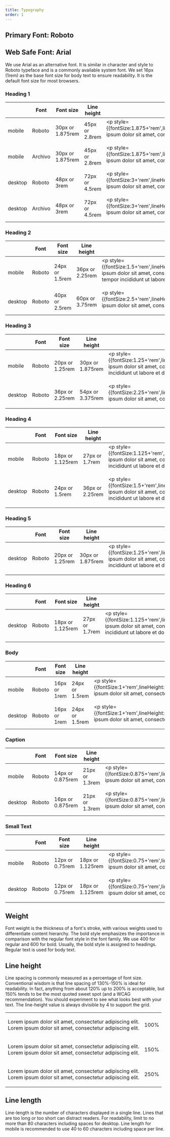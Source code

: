 ```yaml
---
title: Typography
order: 1
---
```


## Primary Font: Roboto

## Web Safe Font: Arial

We use Arial as an alternative font. It is similar in character and style to Roboto typeface and is a commonly available system font.
We set 16px (1rem) as the base font size for body text to ensure readability. It is the default font size for most browsers.



### Heading 1
|         | Font |Font size                                    | Line height                                   | Example |
| ------- | ---  |-------------------------------------------- | --------------------------------------------- |---
| mobile  | Roboto     |    30px or 1.875rem |  45px or 2.8rem    | <p style={{fontSize:1.875+'rem',lineHeight:2.8+'rem',fontFamily:'Roboto'}}>Lorem ipsum dolor sit amet, consectetur adipiscing elit.</p>
| mobile  | Archivo     |    30px or 1.875rem |  45px or 2.8rem    | <p style={{fontSize:1.875+'rem',lineHeight:2.8+'rem',fontFamily:'Archivo'}}>Lorem ipsum dolor sit amet, consectetur adipiscing elit.</p>
| desktop |Roboto|48px or 3rem        | 72px or 4.5rem |  <p style={{fontSize:3+'rem',lineHeight:4.5+'rem',fontFamily:'Roboto'}}>Lorem ipsum dolor sit amet, consectetur adipiscing elit.</p>
| desktop |Archivo|48px or 3rem        | 72px or 4.5rem |  <p style={{fontSize:3+'rem',lineHeight:4.5+'rem',fontFamily:'Archivo'}}>Lorem ipsum dolor sit amet, consectetur adipiscing elit.</p>


### Heading 2
|         | Font |Font size                                    | Line height                                   | Example |
| ------- | ---  |-------------------------------------------- | --------------------------------------------- |---
| mobile  | Roboto     |    24px or 1.5rem |  36px or 2.25rem     | <p style={{fontSize:1.5+'rem',lineHeight:2.25+'rem',fontFamily:'Roboto'}}>Lorem ipsum dolor sit amet, consectetur adipiscing elit, sed do eiusmod tempor incididunt ut labore et dolore magna aliqua.</p>
| desktop |Roboto|40px or 2.5rem       | 60px or 3.75rem|  <p style={{fontSize:2.5+'rem',lineHeight:3.75+'rem',fontFamily:'Roboto'}}>Lorem ipsum dolor sit amet, consectetur adipiscing elit.</p>

### Heading 3
|         | Font |Font size                                    | Line height                                   | Example |
| ------- | ---  |-------------------------------------------- | --------------------------------------------- |---
| mobile  | Roboto     |    20px or 1.25rem | 30px or 1.875rem     | <p style={{fontSize:1.25+'rem',lineHeight:1.875+'rem',fontFamily:'Roboto'}}>Lorem ipsum dolor sit amet, consectetur adipiscing elit, sed do eiusmod tempor incididunt ut labore et dolore magna aliqua.</p>
| desktop |Roboto|36px or 2.25rem        | 54px or 3.375rem |  <p style={{fontSize:2.25+'rem',lineHeight:3.375+'rem',fontFamily:'Roboto'}}>Lorem ipsum dolor sit amet, consectetur adipiscing elit.</p>

### Heading 4
|         | Font |Font size                                    | Line height                                   | Example |
| ------- | ---  |-------------------------------------------- | --------------------------------------------- |---
| mobile  | Roboto     |    18px or 1.125rem | 27px or 1.7rem    | <p style={{fontSize:1.125+'rem',lineHeight:1.7+'rem',fontFamily:'Roboto'}}>Lorem ipsum dolor sit amet, consectetur adipiscing elit, sed do eiusmod tempor incididunt ut labore et dolore magna aliqua.</p>
| desktop |Roboto|24px or 1.5rem        |36px or 2.25rem |  <p style={{fontSize:1.5+'rem',lineHeight:2.25+'rem',fontFamily:'Roboto'}}>Lorem ipsum dolor sit amet, consectetur adipiscing elit, sed do eiusmod tempor incididunt ut labore et dolore magna aliqua.</p>

### Heading 5
|         | Font |Font size                                    | Line height                                   | Example |
| ------- | ---  |-------------------------------------------- | --------------------------------------------- |---
| desktop |Roboto|20px or 1.25rem        | 30px or 1.875rem |  <p style={{fontSize:1.25+'rem',lineHeight:1.875+'rem',fontFamily:'Roboto'}}>Lorem ipsum dolor sit amet, consectetur adipiscing elit, sed do eiusmod tempor incididunt ut labore et dolore magna aliqua.</p>

### Heading 6
|         | Font |Font size                                    | Line height                                   | Example |
| ------- | ---  |-------------------------------------------- | --------------------------------------------- |---
| desktop |Roboto|18px or 1.125rem        | 27px or 1.7rem |  <p style={{fontSize:1.125+'rem',lineHeight:1.7+'rem',fontFamily:'Roboto'}}>Lorem ipsum dolor sit amet, consectetur adipiscing elit, sed do eiusmod tempor incididunt ut labore et dolore magna aliqua.</p>

### Body
|         | Font |Font size                                    | Line height                                   | Example |
| ------- | ---  |-------------------------------------------- | --------------------------------------------- |---
| mobile  | Roboto     |    16px or 1rem| 24px or 1.5rem     | <p style={{fontSize:1+'rem',lineHeight:1.5+'rem',fontFamily:'Roboto'}}>Lorem ipsum dolor sit amet, consectetur adipiscing elit.</p>
| desktop |Roboto|16px or 1rem|  24px or 1.5rem |  <p style={{fontSize:1+'rem',lineHeight:1.5+'rem',fontFamily:'Roboto'}}>Lorem ipsum dolor sit amet, consectetur adipiscing elit.</p>

### Caption
|         | Font |Font size                                    | Line height                                   | Example |
| ------- | ---  |-------------------------------------------- | --------------------------------------------- |---
| mobile  | Roboto     |   14px or 0.875rem| 21px or 1.3rem    | <p style={{fontSize:0.875+'rem',lineHeight:1.3+'rem',fontFamily:'Roboto'}}>Lorem ipsum dolor sit amet, consectetur adipiscing elit.</p>
| desktop |Roboto|16px or 0.875rem       | 21px or 1.3rem  |  <p style={{fontSize:0.875+'rem',lineHeight:1.3+'rem',fontFamily:'Roboto'}}>Lorem ipsum dolor sit amet, consectetur adipiscing elit.</p>

### Small Text
|         | Font |Font size                                    | Line height                                   | Example |
| ------- | ---  |-------------------------------------------- | --------------------------------------------- |---
| mobile  | Roboto     |    12px or 0.75rem | 18px or 1.125rem     | <p style={{fontSize:0.75+'rem',lineHeight:1.125+'rem',fontFamily:'Roboto'}}>Lorem ipsum dolor sit amet, consectetur adipiscing elit.</p>
| desktop |Roboto|12px or 0.75rem       | 18px or 1.125rem |  <p style={{fontSize:0.75+'rem',lineHeight:1.125+'rem',fontFamily:'Roboto'}}>Lorem ipsum dolor sit amet, consectetur adipiscing elit.</p>



## Weight

Font weight is the thickness of a font's stroke, with various weights used to differentiate content hierarchy. The bold style emphasizes the importance in comparison with the regular font style in the font family. We use 400 for regular and 600 for bold. Usually, the bold style is assigned to headings. Regular text is used for body text.

## Line height

Line spacing is commonly measured as a percentage of font size. Conventional wisdom is that line spacing of 130%-150% is ideal for readability. In fact, anything from about 120% up to 200% is acceptable, but 150% tends to be the most quoted sweet spot (and a WCAG recommendation). You should experiment to see what looks best with your text. The line-height value is always divisible by 4 to support the grid.
<table >
    <tbody>
        <tr>
            <td><p style={{lineHeight:100+'%',width:600+'px' }}>Lorem ipsum dolor sit amet, consectetur adipiscing elit. <br /> Lorem ipsum dolor sit amet, consectetur adipiscing elit. </p></td>
            <td style={{width:150+'px' }}>100%</td>
        </tr>
        <tr>
            <td><p style={{lineHeight:150+'%',width:600+'px' }}>Lorem ipsum dolor sit amet, consectetur adipiscing elit. <br /> Lorem ipsum dolor sit amet, consectetur adipiscing elit.</p></td>
            <td style={{width:150+'px' }}>150%</td>
        </tr>
        <tr>
            <td><p style={{lineHeight:250+'%',width:600+'px' }}>Lorem ipsum dolor sit amet, consectetur adipiscing elit. <br /> Lorem ipsum dolor sit amet, consectetur adipiscing elit.</p></td>
            <td style={{width:150+'px' }}>250%</td>
        </tr>
    </tbody>
</table>



## Line length

Line-length is the number of characters displayed in a single line. Lines that are too long or too short can distract readers. For readability, limit to no more than 80 characters including spaces for desktop. Line length for mobile is recommended to use 40 to 60 characters including space per line.
